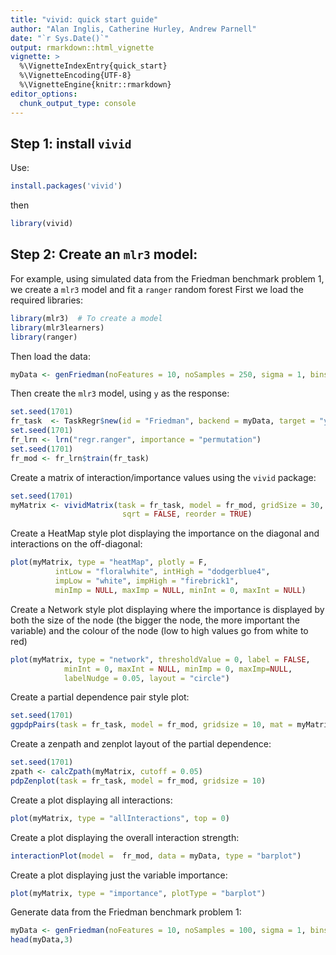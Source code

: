 ```yaml
---
title: "vivid: quick start guide"
author: "Alan Inglis, Catherine Hurley, Andrew Parnell"
date: "`r Sys.Date()`"
output: rmarkdown::html_vignette
vignette: >
  %\VignetteIndexEntry{quick_start}
  %\VignetteEncoding{UTF-8}
  %\VignetteEngine{knitr::rmarkdown}
editor_options: 
  chunk_output_type: console
---
```


## Step 1: install `vivid`

Use:
```r
install.packages('vivid')
```

then
```r
library(vivid)
```


## Step 2: Create an `mlr3` model:

For example, using simulated data from the Friedman benchmark problem 1, 
we create a `mlr3` model and fit a  `ranger` random forest First we load the required libraries:

```r
library(mlr3)  # To create a model
library(mlr3learners)
library(ranger)
```

Then load the data:

```r
myData <- genFriedman(noFeatures = 10, noSamples = 250, sigma = 1, bins = NULL, seed = NULL)
```

Then create the `mlr3` model, using `y` as the response:

```r
set.seed(1701)
fr_task  <- TaskRegr$new(id = "Friedman", backend = myData, target = "y")
set.seed(1701)
fr_lrn <- lrn("regr.ranger", importance = "permutation")
set.seed(1701)
fr_mod <- fr_lrn$train(fr_task)
```


Create a matrix of interaction/importance values using the `vivid` package: 

```r
set.seed(1701)
myMatrix <- vividMatrix(task = fr_task, model = fr_mod, gridSize = 30,                                normalize = FALSE, seed = NULL,
                         sqrt = FALSE, reorder = TRUE)
```

Create a HeatMap style plot displaying the importance on the diagonal and interactions on the off-diagonal:

```r
plot(myMatrix, type = "heatMap", plotly = F,
          intLow = "floralwhite", intHigh = "dodgerblue4",
          impLow = "white", impHigh = "firebrick1", 
          minImp = NULL, maxImp = NULL, minInt = 0, maxInt = NULL)
```

Create a Network style plot displaying where the importance is displayed by both the size of the node (the bigger the node, the more important the variable) and the colour of the node (low to high values go from white to red)

```r
plot(myMatrix, type = "network", thresholdValue = 0, label = FALSE,
            minInt = 0, maxInt = NULL, minImp = 0, maxImp=NULL,
            labelNudge = 0.05, layout = "circle")
```


Create a partial dependence pair style plot:

```r
set.seed(1701)
ggpdpPairs(task = fr_task, model = fr_mod, gridsize = 10, mat = myMatrix)
```

Create a zenpath and zenplot layout of the partial dependence:

```r
set.seed(1701)
zpath <- calcZpath(myMatrix, cutoff = 0.05)
pdpZenplot(task = fr_task, model = fr_mod, gridsize = 10)
```


Create a plot displaying all interactions:

```r
plot(myMatrix, type = "allInteractions", top = 0)
```

Create a plot displaying the overall interaction strength:

```r
interactionPlot(model =  fr_mod, data = myData, type = "barplot")
```

Create a plot displaying just the variable importance:

```r
plot(myMatrix, type = "importance", plotType = "barplot")
```

Generate data from the Friedman benchmark problem 1:

```r
myData <- genFriedman(noFeatures = 10, noSamples = 100, sigma = 1, bins = NULL, seed = NULL)
head(myData,3)
```









